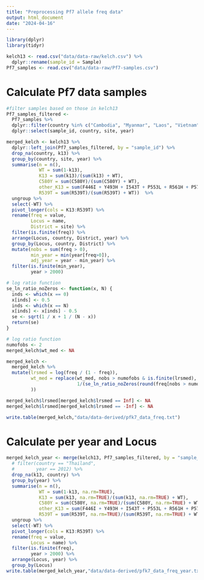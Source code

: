 ```yaml
---
title: "Preprocessing Pf7 allele freq data"
output: html_document
date: "2024-04-16"
---
```


```r
library(dplyr)
library(tidyr)
```

```r
kelch13 <- read.csv("data/data-raw/kelch.csv") %>%
  dplyr::rename(sample_id = Sample)
Pf7_samples <- read.csv("data/data-raw/Pf7-samples.csv")
```

# Calculate Pf7 data samples 
```r
#filter samples based on those in kelch13
Pf7_samples_filtered <-
  Pf7_samples %>% 
  dplyr::filter(country %in% c("Cambodia", "Myanmar", "Laos", "Vietnam", "Thailand")) %>%
  dplyr::select(sample_id, country, site, year)

merged_kelch <- kelch13 %>% 
  dplyr::left_join(Pf7_samples_filtered, by = "sample_id") %>%
  drop_na(country, k13) %>%
  group_by(country, site, year) %>%
  summarise(n = n(),
            WT = sum(1-k13),
            K13 = sum(k13)/(sum(k13) + WT),
            C580Y = sum(C580Y)/(sum(C580Y) + WT),
            other_K13 = sum(F446I + Y493H + I543T + P553L + R561H + P574L+ A675V)/(sum(F446I + Y493H + I543T + P553L + R561H + P574L + A675V) + WT),
            R539T = sum(R539T)/(sum(R539T) + WT))  %>%
  ungroup %>%
  select(-WT) %>%
  pivot_longer(cols = K13:R539T) %>%
  rename(freq = value,
         Locus = name,
         District = site) %>%
  filter(is.finite(freq)) %>%
  arrange(Locus, country, District, year) %>%
  group_by(Locus, country, District) %>%
  mutate(nobs = sum(freq > 0),
         min_year = min(year[freq>0]),
         adj_year = year - min_year) %>%
  filter(is.finite(min_year),
         year > 2000)
```

```r
# log ratio function
se_ln_ratio_noZeros <- function(x, N) {
  inds <- which(x == 0)
  x[inds] <- 0.5
  inds <- which(x == N)
  x[inds] <- x[inds] - 0.5
  se <- sqrt(1 / x + 1 / (N - x))
  return(se)
}
```

```r
# log ratio function
numofobs <- 2
merged_kelch$wt_med <- NA

merged_kelch <-
  merged_kelch %>% 
  mutate(lrsmed = log(freq / (1 - freq)),
         wt_med = replace(wt_med, nobs > numofobs & is.finite(lrsmed),
                          1/(se_ln_ratio_noZeros(round(freq[nobs > numofobs & is.finite(lrsmed)]*n[nobs > numofobs & is.finite(lrsmed)]), n[nobs > numofobs & is.finite(lrsmed)])^2)
         ))

merged_kelch$lrsmed[merged_kelch$lrsmed == Inf] <- NA
merged_kelch$lrsmed[merged_kelch$lrsmed == -Inf] <- NA

write.table(merged_kelch,"data/data-derived/pfk7_data_freq.txt")
```

# Calculate per year and Locus 
```r
merged_kelch_year <- merge(kelch13, Pf7_samples_filtered, by = "sample_id", all.x = TRUE)  %>%
  # filter(country == "Thailand",
  #        year == 2012) %>%
  drop_na(k13, country) %>% 
  group_by(year) %>%
  summarise(n = n(),
            WT = sum(1-k13, na.rm=TRUE),
            K13 = sum(k13, na.rm=TRUE)/(sum(k13, na.rm=TRUE) + WT),
            C580Y = sum(C580Y, na.rm=TRUE)/(sum(C580Y, na.rm=TRUE) + WT),
            other_K13 = sum(F446I + Y493H + I543T + P553L + R561H + P574L+ A675V, na.rm=TRUE)/(sum(F446I + Y493H + I543T + P553L + R561H + P574L + A675V, na.rm=TRUE) + WT),
            R539T = sum(R539T, na.rm=TRUE)/(sum(R539T, na.rm=TRUE) + WT))  %>%
  ungroup %>%
  select(-WT) %>%
  pivot_longer(cols = K13:R539T) %>%
  rename(freq = value,
         Locus = name) %>%
  filter(is.finite(freq),
         year > 2000) %>%
  arrange(Locus, year) %>%
  group_by(Locus) 
write.table(merged_kelch_year,"data/data-derived/pfk7_data_freq_year.txt")
```



